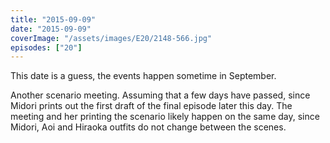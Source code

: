 ```yaml
---
title: "2015-09-09"
date: "2015-09-09"
coverImage: "/assets/images/E20/2148-566.jpg"
episodes: ["20"]
---
```


<Alert>
  <Calendar />
  <AlertDescription>
    This date is a guess, the events happen sometime in September.
  </AlertDescription>
</Alert>

Another scenario meeting. Assuming that a few days have passed, since Midori prints out the first draft of the final episode later this day. The meeting and her printing the scenario likely happen on the same day, since Midori, Aoi and Hiraoka outfits do not change between the scenes.
